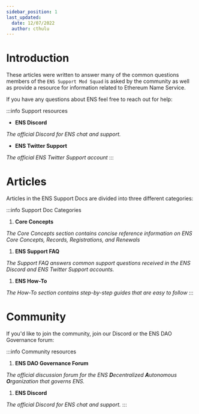 ```yaml
---
sidebar_position: 1
last_updated:
  date: 12/07/2022
  author: cthulu
---
```



# Introduction

These articles were written to answer many of the common questions members of the `ENS Support Mod Squad` is asked by the community
as well as provide a resource for information related to Ethereum Name Service.

If you have any questions about ENS feel free to reach out for help:

:::info Support resources
 - <Link to="https://chat.ens.domains"><b>ENS Discord</b></Link><br/>
 <i>The official Discord for ENS chat and support.</i>

 - <Link to="https://twitter.com/ens_support"><b>ENS Twitter Support</b></Link><br/>
 <i>The official ENS Twitter Support account</i>
:::

# Articles

Articles in the ENS Support Docs are divided into three different categories:

:::info Support Doc Categories
 1. <Link to="core/"><b>Core Concepts</b></Link><br/>
 <i>The Core Concepts section contains concise reference information on ENS Core Concepts, Records, Registrations, and Renewals</i>
   
 1. <Link to="faq/"><b>ENS Support FAQ</b></Link><br/>
 <i>The Support FAQ answers common support questions received in the ENS Discord and ENS Twitter Support accounts.</i>

 1. <Link to="howto/"><b>ENS How-To</b></Link><br/>
 <i>The How-To section contains step-by-step guides that are easy to follow</i>
:::

# Community
If you'd like to join the community, join our Discord or the ENS DAO Governance forum:

:::info Community resources
 1. <Link to="https://discuss.ens.domains"><b>ENS DAO Governance Forum</b></Link><br/>
 <i>The official discussion forum for the ENS <b>D</b>ecentralized <b>A</b>utonomous <b>O</b>rganization that governs ENS.</i>

 1. <Link to="https://chat.ens.domains"><b>ENS Discord</b></Link><br/>
 <i>The official Discord for ENS chat and support.</i>
:::
